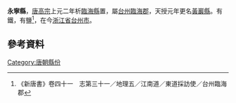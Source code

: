 {{主條目消歧義|關於中國歷史上其他永寧縣，請參見：'''[[永寧縣_(消歧義)|永寧縣_(消歧義)]]'''。}}
'''永寧縣'''，[[唐高宗|唐高宗]]上元二年析[[臨海縣|臨海縣]]置，屬[[台州|台州]][[臨海郡|臨海郡]]，天授元年更名[[黃巖縣|黃巖縣]]。有鐵，有鹽<ref>《新唐書》卷四十一　志第三十一／地理五／江南道／東道採訪使／台州臨海郡</ref>，在今[[浙江省|浙江省]][[台州市|台州市]]。

==參考資料==
{{reflist}}
{{中國古代行政區劃小作品}}
[[Category:唐朝縣份|Category:唐朝縣份]]